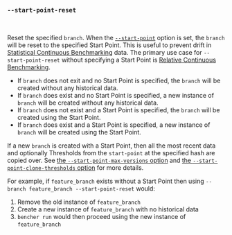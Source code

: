 
### `--start-point-reset`

<br />

Reset the specified `branch`.
When the [`--start-point`][start point option] option is set,
the `branch` will be reset to the specified Start Point.
This is useful to prevent drift in [Statistical Continuous Benchmarking][statistical continuous benchmarking] data.
The primary use case for `--start-point-reset` without specifying a Start Point
is [Relative Continuous Benchmarking][relative continuous benchmarking].

- If `branch` does not exit and no Start Point is specified, the `branch` will be created without any historical data.
- If `branch` does exist and no Start Point is specified,
  a new instance of `branch` will be created without any historical data.
- If `branch` does not exist and a Start Point is specified,
  the `branch` will be created using the Start Point.
- If `branch` does exist and a Start Point is specified,
  a new instance of `branch` will be created using the Start Point.

If a new `branch` is created with a Start Point,
then all the most recent data and optionally Thresholds from the `start-point` at the specified hash are copied over.
See [the `--start-point-max-versions` option][start point max version option] and [the `--start-point-clone-thresholds` option][start point clone thresholds option] for more details.

For example, if `feature_branch` exists without a Start Point
then using `--branch feature_branch --start-point-reset`
would:

1. Remove the old instance of `feature_branch`
2. Create a new instance of `feature_branch` with no historical data
3. `bencher run` would then proceed using the new instance of `feature_branch`

[statistical continuous benchmarking]: /docs/how-to/track-benchmarks/#statistical-continuous-benchmarking
[relative continuous benchmarking]: /docs/how-to/track-benchmarks/#relative-continuous-benchmarking

[start point option]: #--branch-start-point-branch
[start point max version option]: #--start-point-max-versions-count
[start point clone thresholds option]: #--start-point-clone-thresholds